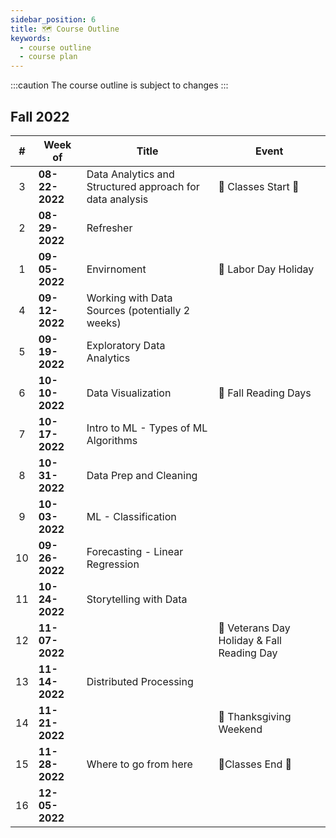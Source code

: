 ```yaml
---
sidebar_position: 6
title: 🗺️ Course Outline
keywords:
  - course outline
  - course plan
---
```


:::caution
The course outline is subject to changes
:::

## Fall 2022

|  #  | Week of        | Title                                                    | Event                                      |
| :-: | -------------- | -------------------------------------------------------- | ------------------------------------------ |
|  3  | **08-22-2022** | Data Analytics and Structured approach for data analysis | 🏁 Classes Start 🚦                        |
|  2  | **08-29-2022** | Refresher                                                |                                            |
|  1  | **09-05-2022** | Envirnoment                                              | 🎉 Labor Day Holiday                       |
|  4  | **09-12-2022** | Working with Data Sources (potentially 2 weeks)          |                                            |
|  5  | **09-19-2022** | Exploratory Data Analytics                               |                                            |
|  6  | **10-10-2022** | Data Visualization                                       | 🎉 Fall Reading Days                       |
|  7  | **10-17-2022** | Intro to ML - Types of ML Algorithms                     |                                            |
|  8  | **10-31-2022** | Data Prep and Cleaning                                   |                                            |
|  9  | **10-03-2022** | ML - Classification                                      |                                            |
| 10  | **09-26-2022** | Forecasting - Linear Regression                          |                                            |
| 11  | **10-24-2022** | Storytelling with Data                                   |                                            |
| 12  | **11-07-2022** |                                                          | 🎉 Veterans Day Holiday & Fall Reading Day |
| 13  | **11-14-2022** | Distributed Processing                                   |                                            |
| 14  | **11-21-2022** |                                                          | 🎉 Thanksgiving Weekend                    |
| 15  | **11-28-2022** | Where to go from here                                    | 🚩Classes End 🚦                           |
| 16  | **12-05-2022** |                                                          |                                            |

